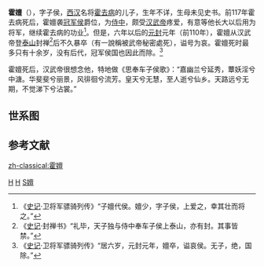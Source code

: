 '''霍嬗'''（{{bd|前2世纪||前110年|catIdx=H}}），字子侯，[[西汉|西汉]]名将[[霍去病|霍去病]]的儿子，生年不详，生母未见史书。前117年霍去病死后，霍嬗袭[[冠军侯|冠军侯]]爵位，为[[侍中|侍中]]，颇受[[汉武帝|汉武帝]]疼爱，有意等他长大以后用为将军，继续霍去病的功业<ref>《[[史记|史记]]·卫将军骠骑列传》“子嬗代侯。嬗少，字子侯，上爱之，幸其壮而将之。”</ref>。但是，六年以后的[[元封_(西汉)|元封]]元年（前110年），霍嬗从汉武帝登[[泰山|泰山]]封禅<ref>《[[史记|史记]]·封禅书》“礼毕，天子独与侍中奉车子侯上泰山，亦有封。其事皆禁。”</ref>后不久暴卒（有一說稱被武帝秘密處死），谥号为哀。霍嬗死时最多只有十余岁，没有后代，冠军侯国也因此而除。<ref>《[[史记|史记]]·卫将军骠骑列传》“居六岁，元封元年，嬗卒，谥哀侯。无子，绝，国除。”</ref>

霍嬗死后，汉武帝很想念他，特地做《思奉车子侯歌》：“嘉幽兰兮延秀，蕈妖淫兮中溏。华斐斐兮丽景，风徘徊兮流芳。皇天兮无慧，至人逝兮仙乡。天路远兮无期，不觉涕下兮沾裳。”

==世系图==
<center>
{{familytree/start}}
{{familytree | | | | | | | | | | | | | | | | | | | Ww |Ww=[[卫媪|卫媪]]}}
{{familytree | |,|-|-|-|-|-|-|-|v|-|-|-|v|-|-|-|-|-|^|-|-|-|v|-|-|-|v|-|-|-|v|-|-|-|.| |}}
{{familytree | Zj | | He |v| Jr | | Se |v|-|-| Zr | | Zf | | Qi | | Bu | | Gu |Zj=[[卫长君|卫长君]]|He=[[公孙贺|公孙贺]]|Jr=[[卫孺|卫孺]]|Se=[[卫少儿|卫少儿]]|Zr=[[霍仲孺|霍仲孺]]|Zf=[[卫子夫|卫子夫]]|Qi=长平烈侯<br>[[卫青|卫青]]|Bu=[[卫步|卫步]]|Gu=[[卫广|卫广]]}}
{{familytree | | | | | | | |!| | | | | | | |!| | | |!| | | |,|-|-|-|+|-|-|-|v|-|-|-|v|-|-|-|.|}}
{{familytree | | | | | | | Js | | | | | | Qb | | Gu | | Ka | | By | | De | | Mo | | Mo |Js=[[公孙敬声|公孙敬声]]|Ka=长平侯<br>[[卫伉|卫伉]]|By=阴安侯<br>[[卫不疑|卫不疑]]|De=发干侯<br>[[卫登|卫登]]|Qb=冠军景桓侯<br>[[霍去病|霍去病]]|Gu=博陆宣成侯<br>[[霍光|霍光]]|Mo=□}}
{{familytree | | | | | | | | | | | |,|-|-|-|(| | | |)|-|-|-|.| | | | | | | | | | | |!| | | |!| }}
{{familytree | | | | | | | | | | | Sh | | Mo | | Yu | | Cj | | | | | | | | | | Mo | | Mo |Sh=冠军哀侯<br>'''霍嬗'''|Mo=□|Yu=博陆侯<br>[[霍禹|霍禹]]|Cj=[[霍成君|霍成君]]}}
{{familytree | | | | | | | | | | | |,|-|-|-|(| | | | | | | | | | | | | | | | | | | |!| | | |!| }}
{{familytree | | | | | | | | | | | Sh | | Yu | | | | | | | | | | | | | | | | | | Xu | | Mo |Sh=乐平侯<br>[[霍山_(汉朝)|霍山]]|Yu=冠阳侯<br>[[霍云|霍云]]|Xu=[[卫玄|卫玄]]|Mo=□}}
{{familytree | | | | | | | | | | | | | | | | | | | | | | | | | | | | | | | | | | | | | | | |!| }}
{{familytree | | | | | | | | | | | | | | | | | | | | | | | | | | | | | | | | | | | | | | | Sh |Sh=关内侯<br>[[卫赏|卫赏]]}}
{{familytree/end}}
</center>

==参考文献==
{{reflist}}

[[Category:西汉列侯|H]]
[[Category:汉朝外戚|H]]
[[Category:霍姓|S嬗]]

[[zh-classical:霍嬗|zh-classical:霍嬗]]